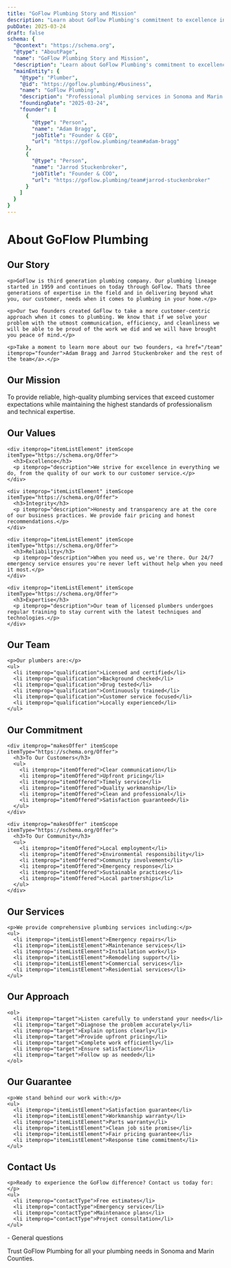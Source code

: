 ```yaml
---
title: "GoFlow Plumbing Story and Mission"
description: "Learn about GoFlow Plumbing's commitment to excellence in Sonoma and Marin County. Professional plumbing services backed by years of experience."
pubDate: 2025-03-24
draft: false
schema: {
  "@context": "https://schema.org",
  "@type": "AboutPage",
  "name": "GoFlow Plumbing Story and Mission",
  "description": "Learn about GoFlow Plumbing's commitment to excellence in Sonoma and Marin County. Professional plumbing services backed by years of experience.",
  "mainEntity": {
    "@type": "Plumber",
    "@id": "https://goflow.plumbing/#business",
    "name": "GoFlow Plumbing",
    "description": "Professional plumbing services in Sonoma and Marin County",
    "foundingDate": "2025-03-24",
    "founder": [
      {
        "@type": "Person",
        "name": "Adam Bragg",
        "jobTitle": "Founder & CEO",
        "url": "https://goflow.plumbing/team#adam-bragg"
      },
      {
        "@type": "Person",
        "name": "Jarrod Stuckenbroker",
        "jobTitle": "Founder & COO",
        "url": "https://goflow.plumbing/team#jarrod-stuckenbroker"
      }
    ]
  }
}
---
```


<div itemScope itemType="https://schema.org/Organization">
  <h1 itemprop="name">About GoFlow Plumbing</h1>

  <section itemprop="description">
    <h2>Our Story</h2>

    <p>GoFlow is third generation plumbing company. Our plumbing lineage started in 1959 and continues on today through GoFlow. Thats three generations of expertise in the field and in delivering beyond what you, our customer, needs when it comes to plumbing in your home.</p>

    <p>Our two founders created GoFlow to take a more customer-centric approach when it comes to plumbing. We know that if we solve your problem with the utmost communication, efficiency, and cleanliness we will be able to be proud of the work we did and we will have brought you peace of mind.</p>

    <p>Take a moment to learn more about our two founders, <a href="/team" itemprop="founder">Adam Bragg and Jarrod Stuckenbroker and the rest of the team</a>.</p>
  </section>

  <section>
    <h2>Our Mission</h2>
    <p itemprop="slogan">To provide reliable, high-quality plumbing services that exceed customer expectations while maintaining the highest standards of professionalism and technical expertise.</p>
  </section>

  <section itemprop="hasOfferCatalog" itemScope itemType="https://schema.org/OfferCatalog">
    <h2>Our Values</h2>

    <div itemprop="itemListElement" itemScope itemType="https://schema.org/Offer">
      <h3>Excellence</h3>
      <p itemprop="description">We strive for excellence in everything we do, from the quality of our work to our customer service.</p>
    </div>

    <div itemprop="itemListElement" itemScope itemType="https://schema.org/Offer">
      <h3>Integrity</h3>
      <p itemprop="description">Honesty and transparency are at the core of our business practices. We provide fair pricing and honest recommendations.</p>
    </div>

    <div itemprop="itemListElement" itemScope itemType="https://schema.org/Offer">
      <h3>Reliability</h3>
      <p itemprop="description">When you need us, we're there. Our 24/7 emergency service ensures you're never left without help when you need it most.</p>
    </div>

    <div itemprop="itemListElement" itemScope itemType="https://schema.org/Offer">
      <h3>Expertise</h3>
      <p itemprop="description">Our team of licensed plumbers undergoes regular training to stay current with the latest techniques and technologies.</p>
    </div>
  </section>

  <section itemprop="employee" itemScope itemType="https://schema.org/Person">
    <h2>Our Team</h2>

    <p>Our plumbers are:</p>
    <ul>
      <li itemprop="qualification">Licensed and certified</li>
      <li itemprop="qualification">Background checked</li>
      <li itemprop="qualification">Drug tested</li>
      <li itemprop="qualification">Continuously trained</li>
      <li itemprop="qualification">Customer service focused</li>
      <li itemprop="qualification">Locally experienced</li>
    </ul>
  </section>

  <section>
    <h2>Our Commitment</h2>

    <div itemprop="makesOffer" itemScope itemType="https://schema.org/Offer">
      <h3>To Our Customers</h3>
      <ul>
        <li itemprop="itemOffered">Clear communication</li>
        <li itemprop="itemOffered">Upfront pricing</li>
        <li itemprop="itemOffered">Timely service</li>
        <li itemprop="itemOffered">Quality workmanship</li>
        <li itemprop="itemOffered">Clean and professional</li>
        <li itemprop="itemOffered">Satisfaction guaranteed</li>
      </ul>
    </div>

    <div itemprop="makesOffer" itemScope itemType="https://schema.org/Offer">
      <h3>To Our Community</h3>
      <ul>
        <li itemprop="itemOffered">Local employment</li>
        <li itemprop="itemOffered">Environmental responsibility</li>
        <li itemprop="itemOffered">Community involvement</li>
        <li itemprop="itemOffered">Emergency response</li>
        <li itemprop="itemOffered">Sustainable practices</li>
        <li itemprop="itemOffered">Local partnerships</li>
      </ul>
    </div>
  </section>

  <section itemprop="hasOfferCatalog" itemScope itemType="https://schema.org/OfferCatalog">
    <h2>Our Services</h2>

    <p>We provide comprehensive plumbing services including:</p>
    <ul>
      <li itemprop="itemListElement">Emergency repairs</li>
      <li itemprop="itemListElement">Maintenance services</li>
      <li itemprop="itemListElement">Installation work</li>
      <li itemprop="itemListElement">Remodeling support</li>
      <li itemprop="itemListElement">Commercial services</li>
      <li itemprop="itemListElement">Residential services</li>
    </ul>
  </section>

  <section itemprop="potentialAction" itemScope itemType="https://schema.org/Action">
    <h2>Our Approach</h2>

    <ol>
      <li itemprop="target">Listen carefully to understand your needs</li>
      <li itemprop="target">Diagnose the problem accurately</li>
      <li itemprop="target">Explain options clearly</li>
      <li itemprop="target">Provide upfront pricing</li>
      <li itemprop="target">Complete work efficiently</li>
      <li itemprop="target">Ensure satisfaction</li>
      <li itemprop="target">Follow up as needed</li>
    </ol>
  </section>

  <section itemprop="hasOfferCatalog" itemScope itemType="https://schema.org/OfferCatalog">
    <h2>Our Guarantee</h2>

    <p>We stand behind our work with:</p>
    <ul>
      <li itemprop="itemListElement">Satisfaction guarantee</li>
      <li itemprop="itemListElement">Workmanship warranty</li>
      <li itemprop="itemListElement">Parts warranty</li>
      <li itemprop="itemListElement">Clean job site promise</li>
      <li itemprop="itemListElement">Fair pricing guarantee</li>
      <li itemprop="itemListElement">Response time commitment</li>
    </ul>
  </section>

  <section itemprop="contactPoint" itemScope itemType="https://schema.org/ContactPoint">
    <h2>Contact Us</h2>

    <p>Ready to experience the GoFlow difference? Contact us today for:</p>
    <ul>
      <li itemprop="contactType">Free estimates</li>
      <li itemprop="contactType">Emergency service</li>
      <li itemprop="contactType">Maintenance plans</li>
      <li itemprop="contactType">Project consultation</li>
    </ul>
  </section>
</div>
- General questions

Trust GoFlow Plumbing for all your plumbing needs in Sonoma and Marin Counties.
